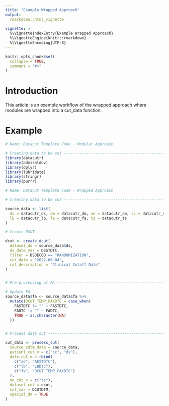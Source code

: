 ```yaml
---
title: "Example Wrapped Approach"
output: 
  rmarkdown::html_vignette
    
vignette: >
  %\VignetteIndexEntry{Example Wrapped Approach}
  %\VignetteEngine{knitr::rmarkdown}
  %\VignetteEncoding{UTF-8}
---
```


```r
knitr::opts_chunk$set(
  collapse = TRUE,
  comment = "#>"
)
```

# Introduction

This article is an example workflow of the wrapped approach where modules are wrapped into a cut_data function.

# Example



```r
# Name: Datacut Template Code - Modular Approach

# Creating data to be cut ------------------------------------------------
library(datacutr)
library(admiraldev)
library(dplyr)
library(lubridate)
library(stringr)
library(purrr)

# Name: Datacut Template Code - Wrapped Approach

# Creating data to be cut ------------------------------------------------

source_data <- list(
  ds = datacutr_ds, dm = datacutr_dm, ae = datacutr_ae, sc = datacutr_sc,
  lb = datacutr_lb, fa = datacutr_fa, ts = datacutr_ts
)

# Create DCUT ------------------------------------------------------------

dcut <- create_dcut(
  dataset_ds = source_data$ds,
  ds_date_var = DSSTDTC,
  filter = DSDECOD == "RANDOMIZATION",
  cut_date = "2022-06-04",
  cut_description = "Clinical Cutoff Date"
)


# Pre-processing of FA ----------------------------------------------------

# Update FA
source_data$fa <- source_data$fa %>%
  mutate(DCUT_TEMP_FAXDTC = case_when(
    FASTDTC != "" ~ FASTDTC,
    FADTC != "" ~ FADTC,
    TRUE ~ as.character(NA)
  ))


# Process data cut --------------------------------------------------------

cut_data <- process_cut(
  source_sdtm_data = source_data,
  patient_cut_v = c("sc", "ds"),
  date_cut_m = rbind(
    c("ae", "AESTDTC"),
    c("lb", "LBDTC"),
    c("fa", "DCUT_TEMP_FAXDTC")
  ),
  no_cut_v = c("ts"),
  dataset_cut = dcut,
  cut_var = DCUTDTM,
  special_dm = TRUE
)
```
